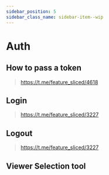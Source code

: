 ```yaml
---
sidebar_position: 5
sidebar_class_name: sidebar-item--wip
---
```



# Auth

<WIP ticket="176" />

## How to pass a token

> https://t.me/feature_sliced/4618

## Login

> https://t.me/feature_sliced/3227

## Logout

> https://t.me/feature_sliced/3227

## Viewer Selection tool